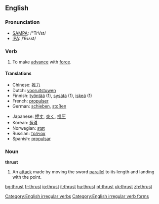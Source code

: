 ==English==
===Pronunciation===
*[[w:SAMPA|SAMPA]]: /"TrVst/
*[[w:IPA|IPA]]: /ˈθɹʌst/

===Verb===
[[Category:English irregular verbs]]
[[Category:English irregular verb forms]]
{{en-verb2|'''to thrust'''|'''[[thrusts]]'''|'''thrust'''|'''thrust'''|'''[[thrusting]]'''}}

# To make [[advance]] with [[force]].

====Translations ====
{{top}}
*Chinese: [[推力]]
*Dutch: [[vooruitstuwen]]
*Finnish: [[työntää]] (1), [[sysätä]] (1), [[iskeä]] (1)
*French: [[propulser]]
*German: [[schieben]], [[stoßen]]
{{mid}}
*Japanese: [[押す]], [[突く]], [[推圧]]
*Korean: [[돌격]]
*Norwegian: [[støt]]
*Russian: [[толчок]]
*Spanish: [[propulsar]]
{{bottom}}

===Noun===
'''thrust'''
# {{fencing}} An [[att]]ack made by moving the sword [[parallel]] to its length and landing with the point.

[[bg:thrust]]
[[fr:thrust]]
[[io:thrust]]
[[it:thrust]]
[[hu:thrust]]
[[pt:thrust]]
[[uk:thrust]]
[[zh:thrust]]